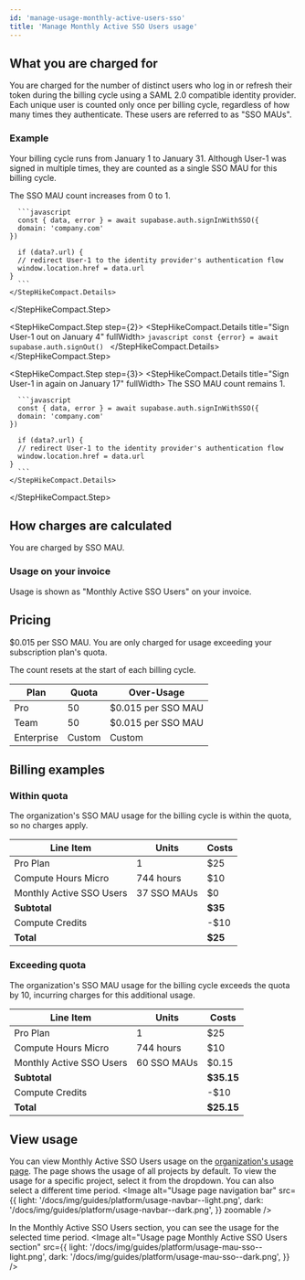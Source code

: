 ```yaml
---
id: 'manage-usage-monthly-active-users-sso'
title: 'Manage Monthly Active SSO Users usage'
---
```


## What you are charged for
You are charged for the number of distinct users who log in or refresh their token during the billing cycle using a SAML 2.0 compatible identity provider. Each unique user is counted only once per billing cycle, regardless of how many times they authenticate. These users are referred to as "SSO MAUs".

### Example
Your billing cycle runs from January 1 to January 31. Although User-1 was signed in multiple times, they are counted as a single SSO MAU for this billing cycle.

<StepHikeCompact>
  <StepHikeCompact.Step step={1}>
    <StepHikeCompact.Details title="Sign User-1 in on January 3" fullWidth>
      The SSO MAU count increases from 0 to 1.

      ```javascript
      const { data, error } = await supabase.auth.signInWithSSO({
      domain: 'company.com'
    })

      if (data?.url) {
      // redirect User-1 to the identity provider's authentication flow
      window.location.href = data.url
    }
      ```
    </StepHikeCompact.Details>
  </StepHikeCompact.Step>

  <StepHikeCompact.Step step={2}>
    <StepHikeCompact.Details title="Sign User-1 out on January 4" fullWidth>
      ```javascript
      const {error} = await supabase.auth.signOut()
      ```
    </StepHikeCompact.Details>
  </StepHikeCompact.Step>

  <StepHikeCompact.Step step={3}>
    <StepHikeCompact.Details title="Sign User-1 in again on January 17" fullWidth>
      The SSO MAU count remains 1.
      
      ```javascript
      const { data, error } = await supabase.auth.signInWithSSO({
      domain: 'company.com'
    })

      if (data?.url) {
      // redirect User-1 to the identity provider's authentication flow
      window.location.href = data.url
    }
      ```
    </StepHikeCompact.Details>
  </StepHikeCompact.Step>
</StepHikeCompact>

## How charges are calculated
You are charged by SSO MAU.

### Usage on your invoice
Usage is shown as "Monthly Active SSO Users" on your invoice.

## Pricing
$0.015 per SSO MAU. You are only charged for usage exceeding your subscription plan's quota.

<Admonition type="note">
  The count resets at the start of each billing cycle.
</Admonition>

| Plan       | Quota  | Over-Usage         |
|------------|--------|--------------------|
| Pro        | 50     | $0.015 per SSO MAU |
| Team       | 50     | $0.015 per SSO MAU |
| Enterprise | Custom | Custom             |

## Billing examples
### Within quota
The organization's SSO MAU usage for the billing cycle is within the quota, so no charges apply.

| Line Item                | Units       | Costs   |
|--------------------------|-------------|---------|
| Pro Plan                 | 1           | $25     |
| Compute Hours Micro      | 744 hours   | $10     |
| Monthly Active SSO Users | 37 SSO MAUs | $0      |
| **Subtotal**             |             | **$35** |
| Compute Credits          |             | -$10    |
| **Total**                |             | **$25** |

### Exceeding quota
The organization's SSO MAU usage for the billing cycle exceeds the quota by 10, incurring charges for this additional usage.

| Line Item                | Units       | Costs      |
|--------------------------|-------------|------------|
| Pro Plan                 | 1           | $25        |
| Compute Hours Micro      | 744 hours   | $10        |
| Monthly Active SSO Users | 60 SSO MAUs | $0.15      |
| **Subtotal**             |             | **$35.15** |
| Compute Credits          |             | -$10       |
| **Total**                |             | **$25.15** |

## View usage
You can view Monthly Active SSO Users usage on the [organization's usage page](https://supabase.com/dashboard/org/_/usage). The page shows the usage of all projects by default. To view the usage for a specific project, select it from the dropdown. You can also select a different time period.
<Image
  alt="Usage page navigation bar"
  src={{
    light: '/docs/img/guides/platform/usage-navbar--light.png',
    dark: '/docs/img/guides/platform/usage-navbar--dark.png',
  }}
  zoomable
/>

In the Monthly Active SSO Users section, you can see the usage for the selected time period.
<Image
  alt="Usage page Monthly Active SSO Users section"
  src={{
    light: '/docs/img/guides/platform/usage-mau-sso--light.png',
    dark: '/docs/img/guides/platform/usage-mau-sso--dark.png',
  }}
/>